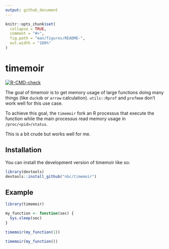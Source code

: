 ```yaml
---
output: github_document
---
```


<!-- README.md is generated from README.Rmd. Please edit that file -->

```r
knitr::opts_chunk$set(
  collapse = TRUE,
  comment = "#>",
  fig.path = "man/figures/README-",
  out.width = "100%"
)
```

# timemoir

<!-- badges: start -->
[![R-CMD-check](https://github.com/nbc/timemoir/actions/workflows/R-CMD-check.yaml/badge.svg)](https://github.com/nbc/timemoir/actions/workflows/R-CMD-check.yaml)
<!-- badges: end -->

The goal of timemoir is to get memory usage of large functions doing many things
(like `duckdb` or `arrow` calculation). `utils::Rprof` and `profmem` don't work
well for this use case.

To achieve this goal, the `timemoir` fork an R processus that execute the
function while the main processus read memory usage in `/proc/<pid>/status`.

This is a bit crude but works well for me.

## Installation

You can install the development version of timemoir like so:

```r
library(devtools)
devtools::install_github("nbc/timemoir")
```

## Example

```r
library(timemoir)

my_function <- function(sec) {
  Sys.sleep(sec)
}

timemoir(my_function(1))

timemoir(my_function())
```

